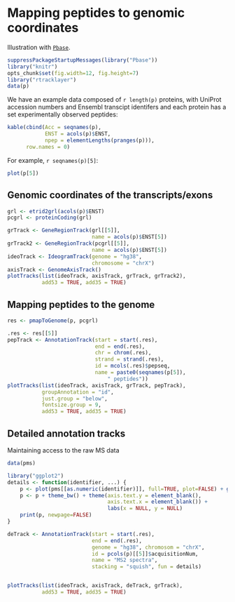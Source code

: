 # Mapping peptides to genomic coordinates

Illustration with [`Pbase`](http://bioconductor.org/packages/devel/bioc/html/Pbase.html).

```r
suppressPackageStartupMessages(library("Pbase"))
library("knitr")
opts_chunk$set(fig.width=12, fig.height=7)
library("rtracklayer")
data(p)
```

We have an example data composed of `r length(p)` proteins, with
UniProt accession numbers and Ensembl transcipt identifers and each
protein has a set experimentally observed peptides:

```r
kable(cbind(Acc = seqnames(p),
            ENST = acols(p)$ENST,
            npep = elementLengths(pranges(p))),
      row.names = 0)
```

For example, `r seqnames(p)[5]`:

```r
plot(p[5])
```

## Genomic coordinates of the transcripts/exons

```r
grl <- etrid2grl(acols(p)$ENST)
pcgrl <- proteinCoding(grl)
```

```r
grTrack <- GeneRegionTrack(grl[[5]],
                           name = acols(p)$ENST[5])
grTrack2 <- GeneRegionTrack(pcgrl[[5]],
                           name = acols(p)$ENST[5])
ideoTrack <- IdeogramTrack(genome = "hg38",
                           chromosome = "chrX")
axisTrack <- GenomeAxisTrack()
plotTracks(list(ideoTrack, axisTrack, grTrack, grTrack2),
           add53 = TRUE, add35 = TRUE)
```

## Mapping peptides to the genome

```r
res <- pmapToGenome(p, pcgrl)
```

```r
.res <- res[[5]]
pepTrack <- AnnotationTrack(start = start(.res),
                            end = end(.res),
                            chr = chrom(.res),
                            strand = strand(.res),
                            id = mcols(.res)$pepseq,
                            name = paste0(seqnames(p[5]),
                                " peptides"))
plotTracks(list(ideoTrack, axisTrack, grTrack, pepTrack),
           groupAnnotation = "id",
           just.group = "below",
           fontsize.group = 9,
           add53 = TRUE, add35 = TRUE)
```

## Detailed annotation tracks

Maintaining access to the raw MS data

```r
data(pms)

library("ggplot2")
details <- function(identifier, ...) {
    p <- plot(pms[[as.numeric(identifier)]], full=TRUE, plot=FALSE) + ggtitle("") 
    p <- p + theme_bw() + theme(axis.text.y = element_blank(),
                                axis.text.x = element_blank()) + 
                                labs(x = NULL, y = NULL)
    print(p, newpage=FALSE)
}

deTrack <- AnnotationTrack(start = start(.res),
                           end = end(.res),
                           genome = "hg38", chromosom = "chrX",
                           id = pcols(p)[[5]]$acquisitionNum,
                           name = "MS2 spectra",
                           stacking = "squish", fun = details)


plotTracks(list(ideoTrack, axisTrack, deTrack, grTrack),
           add53 = TRUE, add35 = TRUE)
```
